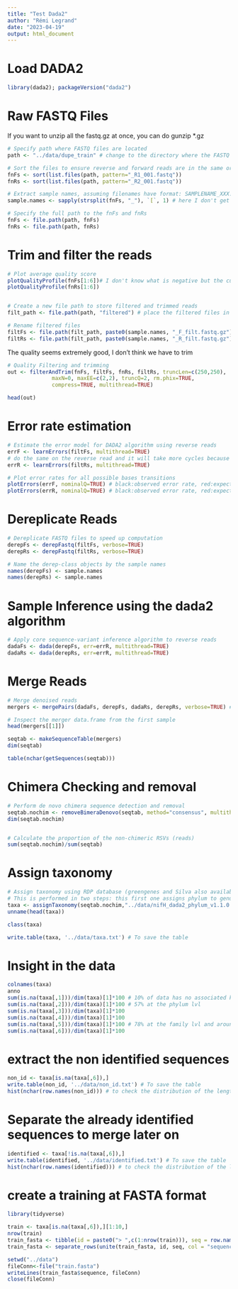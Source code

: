 ```yaml
---
title: "Test Dada2"
author: "Rémi Legrand"
date: "2023-04-19"
output: html_document
---
```



# Load DADA2

```r
library(dada2); packageVersion("dada2")
```

# Raw FASTQ Files

If you want to unzip all the fastq.gz at once, you can do 
gunzip *.gz

```r
# Specify path where FASTQ files are located
path <- "../data/dupe_train" # change to the directory where the FASTQ files are located after unzipping

# Sort the files to ensure reverse and forward reads are in the same order
fnFs <- sort(list.files(path, pattern="_R1_001.fastq"))
fnRs <- sort(list.files(path, pattern="_R2_001.fastq"))

# Extract sample names, assuming filenames have format: SAMPLENAME_XXX.fastq
sample.names <- sapply(strsplit(fnFs, "_"), `[`, 1) # here I don't get the end of the code but it retrieve the name of the samples

# Specify the full path to the fnFs and fnRs
fnFs <- file.path(path, fnFs)
fnRs <- file.path(path, fnRs)
```

# Trim and filter the reads

```r
# Plot average quality score
plotQualityProfile(fnFs[1:6])# I don't know what is negative but the curve is weird
plotQualityProfile(fnRs[1:6])


# Create a new file path to store filtered and trimmed reads
filt_path <- file.path(path, "filtered") # place the filtered files in a "filtered" subdirectory

# Rename filtered files
filtFs <- file.path(filt_path, paste0(sample.names, "_F_filt.fastq.gz"))
filtRs <- file.path(filt_path, paste0(sample.names, "_R_filt.fastq.gz"))
```

The quality seems extremely good, I don't think we have to trim

```r
# Quality Filtering and trimming
out <- filterAndTrim(fnFs, filtFs, fnRs, filtRs, truncLen=c(250,250),
              maxN=0, maxEE=c(2,2), truncQ=2, rm.phix=TRUE,
              compress=TRUE, multithread=TRUE)

head(out)
```

# Error rate estimation

```r
# Estimate the error model for DADA2 algorithm using reverse reads
errF <- learnErrors(filtFs, multithread=TRUE)
# do the same on the reverse read and it will take more cycles because the reverse reads are worse
errR <- learnErrors(filtRs, multithread=TRUE)

# Plot error rates for all possible bases transitions
plotErrors(errF, nominalQ=TRUE) # black:observed error rate, red:expected
plotErrors(errR, nominalQ=TRUE) # black:observed error rate, red:expected
```

# Dereplicate Reads

```r
# Dereplicate FASTQ files to speed up computation
derepFs <- derepFastq(filtFs, verbose=TRUE)
derepRs <- derepFastq(filtRs, verbose=TRUE)

# Name the derep-class objects by the sample names
names(derepFs) <- sample.names
names(derepRs) <- sample.names
```

# Sample Inference using the dada2 algorithm

```r
# Apply core sequence-variant inference algorithm to reverse reads
dadaFs <- dada(derepFs, err=errR, multithread=TRUE)
dadaRs <- dada(derepRs, err=errR, multithread=TRUE)
```

# Merge Reads

```r
# Merge denoised reads
mergers <- mergePairs(dadaFs, derepFs, dadaRs, derepRs, verbose=TRUE) # will only merge perfectly overlapped seq so can addmaxMismatch 1 or 2 if lots of reads are not merging

# Inspect the merger data.frame from the first sample
head(mergers[[1]])

seqtab <- makeSequenceTable(mergers)
dim(seqtab)

table(nchar(getSequences(seqtab)))
```

# Chimera Checking and removal

```r
# Perform de novo chimera sequence detection and removal
seqtab.nochim <- removeBimeraDenovo(seqtab, method="consensus", multithread=TRUE, verbose=TRUE)
dim(seqtab.nochim)


# Calculate the proportion of the non-chimeric RSVs (reads)
sum(seqtab.nochim)/sum(seqtab)
```

# Assign taxonomy

```r
# Assign taxonomy using RDP database (greengenes and Silva also available)
# This is performed in two steps: this first one assigns phylum to genus
taxa <- assignTaxonomy(seqtab.nochim,"../data/nifH_dada2_phylum_v1.1.0.fasta", multithread=TRUE) # database we want to use
unname(head(taxa))

class(taxa)

write.table(taxa, '../data/taxa.txt') # To save the table
```


# Insight in the data

```r
colnames(taxa)
anno
sum(is.na(taxa[,1]))/dim(taxa)[1]*100 # 10% of data has no associated kingdom
sum(is.na(taxa[,2]))/dim(taxa)[1]*100 # 57% at the phylum lvl
sum(is.na(taxa[,3]))/dim(taxa)[1]*100
sum(is.na(taxa[,4]))/dim(taxa)[1]*100
sum(is.na(taxa[,5]))/dim(taxa)[1]*100 # 78% at the family lvl and around the same for the genus lvl
sum(is.na(taxa[,6]))/dim(taxa)[1]*100
```


# extract the non identified sequences

```r
non_id <- taxa[is.na(taxa[,6]),]
write.table(non_id, '../data/non_id.txt') # To save the table
hist(nchar(row.names(non_id))) # to check the distribution of the length of the sequences
```

# Separate the already identified sequences to merge later on

```r
identified <- taxa[!is.na(taxa[,6]),]
write.table(identified, '../data/identified.txt') # To save the table
hist(nchar(row.names(identified))) # to check the distribution of the length of the sequences
```

# create a training at FASTA format

```r
library(tidyverse)

train <- taxa[is.na(taxa[,6]),][1:10,]
nrow(train)
train_fasta <- tibble(id = paste0("> ",c(1:nrow(train))), seq = row.names(train))
train_fasta <- separate_rows(unite(train_fasta, id, seq, col = "sequence", sep = ","), sequence, sep =",")

setwd("../data")
fileConn<-file("train.fasta")
writeLines(train_fasta$sequence, fileConn)
close(fileConn)
```


